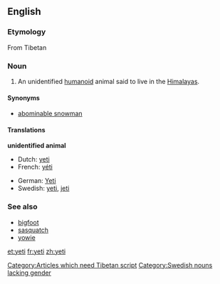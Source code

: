 {{see|Yeti|yéti}}
==English==

===Etymology===
From Tibetan [[Category:Articles which need Tibetan script]]

===Noun===
{{en-noun}}

# An unidentified [[humanoid]] animal said to live in the [[Himalayas]].

====Synonyms====
*[[abominable snowman]]

====Translations====
'''unidentified animal'''
{{top}}
*Dutch: [[#Dutch|yeti]] {{m}}
*French: [[yéti]] {{m}}
{{mid}}
*German: [[Yeti]] {{m}}
*Swedish: [[#Swedish|yeti]], [[jeti]] [[Category:Swedish nouns lacking gender]]
{{bottom}}

===See also===
*[[bigfoot]]
*[[sasquatch]]
*[[yowie]]

[[et:yeti]]
[[fr:yeti]]
[[zh:yeti]]